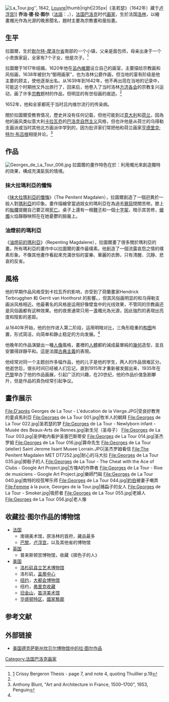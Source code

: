 [[File:La_Tour.jpg|alt=''[[Saint Joseph charpentier]]'', 1642, [[Louvre|Louvre]]|thumb|right|235px|《圣若瑟》（1642年）藏于[[卢浮宫|卢浮宫]]]]
'''乔治·德·拉·图尔'''（[[法語|法語]]：{{lang|fr|Georges de La Tour}}，{{bd|1593年|3月13日|1652年|1月30日|catIdx=}}），[[法国|法国]][[巴洛克绘画|巴洛克]]时代[[画家|画家]]，生於法国[[洛林|洛林]]，以繪畫燭光作為光源的晚景聞名，題材主要為宗教畫和風俗畫。

==生平==
拉圖爾，生於[[默尔特-摩泽尔省|默尔特-摩泽尔省]]南部的一个小镇，父亲是面包师，母亲出身于一个小贵族家庭，全家有7个子女，他是次子。<ref>[http://etd.lsu.edu/docs/available/etd-04112007-165514/unrestricted/Thesis.pdf]{{dead link|date=2017年11月 |bot=InternetArchiveBot |fix-attempted=yes }} Crissy Bergeron Thesis - page 7, and note 4, quoting Thuillier p.19</ref> 

拉圖爾于1617年结婚，1620年他在[[呂內維爾|呂內維爾]]设立自己的画室，主要描绘宗教画和风俗画，1638年被封为“御用画家”，也为洛林公爵作画，但当地的富有阶级是他主要的顾主，使他逐渐出名。从1639年到1642年，他不再出现在当地的记录中，可能这个时期他又外出旅行了，回来后，他卷入了当时洛林[[方济各会|方济各会]]的宗教复兴运动，画了许多[[宗教|宗教]]题材的作品，但明显的有世俗画的痕迹。<ref name="AB"/>  

1652年，他和全家都死于当时吕内维尔流行的传染病。

關於拉圖爾受教育情况，歷史并没有任何记载，但他可能到过[[意大利|意大利]]和[[荷兰|荷兰]]，因為他的画风类似意大利[[卡拉瓦乔|卡拉瓦乔]]的[[巴洛克|巴洛克]][[自然主义|自然主义]]风格，但也许他是从荷兰的乌得勒支画派或当时其他北方画派中学到的，因为批评家们常把他和荷兰画家[[亨德里克·特尔·布吕根|亨德里克·特尔·布吕根]]相提并论。<ref name="AB">Anthony Blunt, "Art and Architecture in France, 1500–1700", 1953, Penguin</ref>

==作品==
[[File:Georges_de_La_Tour_006.jpg|thumb]]
拉圖爾的畫作特色在於：利用燭光來創造獨特的效果，構成充滿氣氛的情境。

===抹大拉瑪利亞的懺悔===
《[[抹大拉瑪利亞的懺悔|抹大拉瑪利亞的懺悔]]》（The Penitent Magdalen），拉圖爾創造了一個迥異於一般人對[[瑪利亞|瑪利亞]]的印象。畫作描繪曾當過妓女的瑪利亞在為過去[[罪惡|罪惡]]閉關苦修。膝上的[[骷髏|骷髏]]提醒自己要正視[[死亡|死亡]]。桌子上還有一根[[鞭子|鞭子]]和一個[[十字架|十字架]]，暗示其苦修，[[蠟燭|蠟燭]]火焰靜靜映照在在她憂鬱的臉龐上。

===油燈前的瑪利亞===
《[[油燈前的瑪利亞|油燈前的瑪利亞]]》（Repenting Magdalene），拉圖爾畫了很多關於瑪利亞的畫。所有瑪利亞的畫作中以拉圖爾的畫作最樸素。他創造了一個流露哀怨之情的樸素形象。不像其他畫作看起來充滿世俗的宴樂、華麗的衣飾，只有清醒、沉靜、悲哀的反省。 

==風格==
他的早期作品风格受到卡拉瓦乔的影响，亦受到了荷蘭畫家Hendrick Terbrugghen 和 Gerrit van Honthorst 的影響。，但其风俗画明显的和乌得勒支画派风格相近。他最著名的风格是运用好像壁龛中的光线效果，不管同的宗教画还是风俗画都有这种效果。他的夜景通常只用一盞燭光為光源，因此強烈的表現出亮度和陰影的差距。 

从1640年开始，他的创作进入第二阶段，运用明暗对比，三角形稳重的[[构图|构图]]布置，形式简洁，向简单和静止稳定的方向发展。<ref name= "AB"/>  

他晚年的作品演變出一種[[人像|人像]]風格，畫裡的[[人體|人體]]都約減成最單純的[[幾何|幾何]]造型，並且安置得詳靜平和。這是法國[[古典主義|古典主義]]的表現。 

他经常对同一个主题创作多幅作品，他的儿子是他的学生，两人的作品很难区分。他逝世后，很长时间已经被人们忘记，直到1915年才重新被发掘出来，1935年在[[巴黎|巴黎]]举办了他的作品画展，引起广泛的兴趣，在20世纪，他的作品价值急剧攀升，但是作品的真伪经常引起争议。

==畫作展示==
<gallery mode=packed>
File:D'après Georges de La Tour - L'éducation de la Vierge.JPG|受良好教育的童貞馬利亞
File:Georges de La Tour 001.jpg|牧羊人的朝拜
File:Georges de La Tour 022.jpg|圣若瑟的梦
File:Georges de La Tour - Newlyborn infant - Musée des Beaux-Arts de Rennes.jpg|新生兒（圣母子）
File:Georges de La Tour 003.jpg|圣伊勒内看护圣塞巴斯蒂安
File:Georges de La Tour 014.jpg|圣杰罗姆
File:Georges de La Tour 016.jpg|算命先生
File:Georges de La Tour (atelier) Saint Jerome lisant Musee Lorrain.JPG|圣杰罗姆看信
File:The Penitent Magdalen MET DT7252.jpg|耐心的马大拉
File:Georges de La Tour 035.jpg|掷骰子的人
File:Georges de La Tour - The Cheat with the Ace of Clubs - Google Art Project.jpg|方塊A的作弊者
File:Georges de La Tour - Rixe de musiciens - Google Art Project.jpg|樂師鬥毆
File:Georges de La Tour 040.jpg|南特的绞弦琴乐师
File:Georges de La Tour 044.jpg|[[約伯|約伯]]被妻子嘲弄
File:Femme à la puce, Georges de la Tour.jpg|捕蝨子的女人
File:Georges de La Tour - Smoker.jpg|吸菸者
File:Georges de La Tour 055.jpg|老婦人
File:Georges de La Tour 056.jpg|老人像
</gallery>

==收藏拉·图尔作品的博物馆== 
{{commonscat|Georges de La Tour}}
*[[法国|法国]]
**南锡美术馆，原洛林的首府，藏品最多
**[[巴黎|巴黎]]，[[卢浮宫|卢浮宫]]，以及其他省的博物馆
*[[英国|英国]]
**普来斯顿宫博物馆，收藏《掷色子的人》
*[[美国|美国]]
**[[洛杉矶县立艺术博物馆|洛杉矶县立艺术博物馆]]
**洛杉矶，[[盖蒂中心|盖蒂中心]]
**[[纽约|纽约]]，[[大都会博物馆|大都会博物馆]]
**纽约，[[弗里克收藏|弗里克收藏]]
**[[旧金山|旧金山]]，[[笛洋美术馆|笛洋美术馆]]
**[[华盛顿特区|华盛顿特区]]，[[國家藝廊|國家藝廊]]

==参考文献==
{{reflist}}

==外部链接==
*[https://web.archive.org/web/20070210194756/http://www.kimbellart.org/database/index.cfm?detail=yes&ID=AP%201993.04 美国德克萨斯州坎贝尔博物馆中的拉·图尔作品]

{{Authority control}}
{{DEFAULTSORT:La Tour, Georges de}}
[[Category:法国巴洛克画家|Category:法国巴洛克画家]]